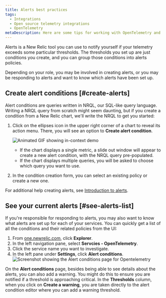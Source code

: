 ```yaml
---
title: Alerts best practices
tags:
  - Integrations
  - Open source telemetry integrations
  - OpenTelemetry
metaDescription: Here are some tips for working with OpenTelemetry and New Relic alerts.
---
```





Alerts is a New Relic tool you can use to notify yourself if your telemetry exceeds some particular thresholds. The thresholds you set up are just conditions you create, and you can group those conditions into alerts policies. 

Depending on your role, you may be involved in creating alerts, or you may be responding to alerts and want to know which alerts have been set up.

## Create alert conditions [#create-alerts]

Alert conditions are queries written in NRQL, our SQL-like query language. Writing a NRQL query from scratch might seem daunting, but if you create a condition from a New Relic chart, we'll write the NRQL to get you started:

1. Click on the ellipses icon in the upper right corner of a chart to reveal its action menu. There, you will see an option to **Create alert condition**.

    <img
      src={inContextDemo}
      title="In-context demo"
      alt="Animated GIF showing in-context demo"
    />
    * If the chart displays a single metric, a slide out window will appear to create a new alert condition, with the NRQL query pre-populated.
    * If the chart displays multiple queries, you will be asked to choose which query you want to use.
2. In the condition creation form, you can select an existing policy or create a new one.

For additional help creating alerts, see [Introduction to alerts](/docs/alerts-applied-intelligence/new-relic-alerts/learn-alerts/introduction-alerts).

## See your current alerts [#see-alerts-list]

If you're responsible for responding to alerts, you may also want to know what alerts are set up for each of your services. You can quickly get a list of all the conditions and their related policies from the UI:

1. From [one.newrelic.com](https://one.newrelic.com), click **Explorer**.
2. In the left navigation pane, select **Servcies - OpenTelemetry**.
3. Click the service name you want to investigate.
4. In the left pane under **Settings**, click **Alert conditions**.
  <img
    src={otelAlertsConditionList}
    title="Screenshot showing the Alert conditions page for Opentelemetry"
    alt="Screenshot showing the Alert conditions page for Opentelemetry"
  />

On the **Alert conditions** page, besides being able to see details about the alerts, you can also add a warning. You might do this to ensure you are notified if a threshold is approaching critical. In the **Thresholds** column, when you click on **Create a warning**, you are taken directly to the alert condition editor where you can add a warning threshold.
